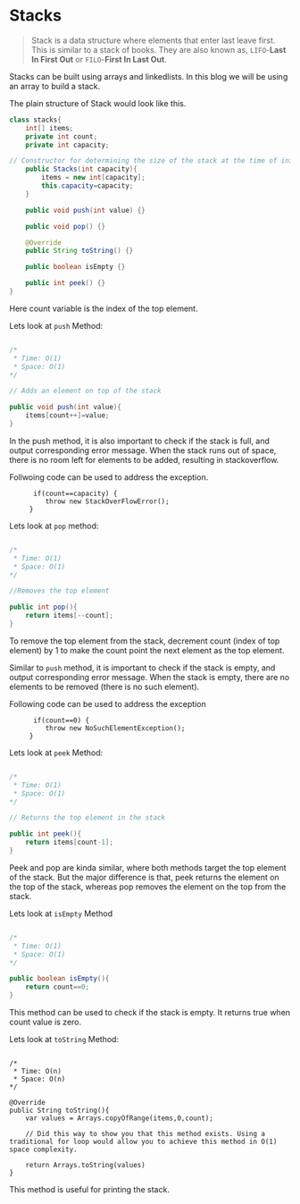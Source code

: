 # Stacks

> Stack is a data structure where elements that enter last leave first. This is similar to a stack of books.
They are also known as, `LIFO`-**Last In First Out** or `FILO`-**First In Last Out**.

Stacks can be built using arrays and linkedlists. In this blog we will be using an array to build a stack.

The plain structure of Stack would look like this.

```java:Stacks.java
class stacks{
    int[] items;
    private int count;
    private int capacity;

// Constructor for determining the size of the stack at the time of initialization
    public Stacks(int capacity){
        items = new int[capacity];
        this.capacity=capacity;
    }

    public void push(int value) {}

    public void pop() {}

    @Override
    public String toString() {}

    public boolean isEmpty {}

    public int peek() {}
}
```
Here count variable is the index of the top element.

Lets look at `push` Method:

```java:push.java

/*
 * Time: O(1)
 * Space: O(1)
*/

// Adds an element on top of the stack

public void push(int value){
    items[count++]=value;
}
```
In the push method, it is also important to check if the stack is full, and output corresponding error message. When the stack runs out of space, there is no room left for elements to be added, resulting in stackoverflow. 

Follwoing code can be used to address the exception.

```java:
      if(count==capacity) {
         throw new StackOverFlowError();
     }
```

Lets look at `pop` method:

```java:pop.java

/*
 * Time: O(1)
 * Space: O(1)
*/

//Removes the top element

public int pop(){
    return items[--count];
}
```
To remove the top element from the stack, decrement count (index of top element) by 1 to make the count point the next element as the top element.

Similar to `push` method, it is important to check if the stack is empty, and output corresponding error message. When the stack is empty, there are no elements to be removed (there is no such element).

Following code can be used to address the exception

```java:
      if(count==0) {
         throw new NoSuchElementException();
     }
```



Lets look at `peek` Method:

```java:peek.java

/*
 * Time: O(1)
 * Space: O(1)
*/

// Returns the top element in the stack

public int peek(){
    return items[count-1];
}
```
Peek and pop are kinda similar, where both methods target the top element of the stack. But the major difference is that, peek returns the element on the top of the stack, whereas pop removes the element on the top from the stack.

Lets look at `isEmpty` Method

```java:isEmpty.java

/*
 * Time: O(1)
 * Space: O(1)
*/

public boolean isEmpty(){
    return count==0;
}
```
This method can be used to check if the stack is empty. It returns true when count value is zero.

Lets look at `toString` Method:

```java:toString

/*
 * Time: O(n)
 * Space: O(n)
*/

@Override
public String toString(){
    var values = Arrays.copyOfRange(items,0,count); 
    
    // Did this way to show you that this method exists. Using a traditional for loop would allow you to achieve this method in O(1) space complexity.

    return Arrays.toString(values)
}
```
This method is useful for printing the stack.


